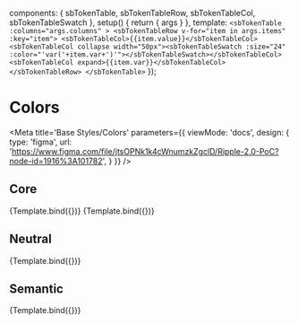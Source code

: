 
  components: { sbTokenTable, sbTokenTableRow, sbTokenTableCol, sbTokenTableSwatch },
  setup() {
    return {
      args
    }
  },
  template: `
    <sbTokenTable :columns="args.columns" >
      <sbTokenTableRow v-for="item in args.items" :key="item">
        <sbTokenTableCol>{{item.value}}</sbTokenTableCol>
        <sbTokenTableCol collapse width="50px"><sbTokenTableSwatch :size="24" :color="'var('+item.var+')'"></sbTokenTableSwatch></sbTokenTableCol>
        <sbTokenTableCol expand>{{item.var}}</sbTokenTableCol>
      </sbTokenTableRow>
    </sbTokenTable>
  `
});

# Colors

<Meta
  title='Base Styles/Colors'
  parameters={{
    viewMode: 'docs',
    design: {
      type: 'figma',
      url:
        'https://www.figma.com/file/jtsOPNk1k4cWnumzkZgclD/Ripple-2.0-PoC?node-id=1916%3A101782',
    }
  }}
/>

## Core

<Canvas columns={2}>
  <Story
    name="Primary"
    args={{
      columns: ['Primary'],
      items: getColorSwatches(rplColors, 'primary')
    }}
  >
    {Template.bind({})}
  </Story>
  <Story
    name="Accent"
    args={{
      columns: ['Accent'],
      items: getColorSwatches(rplColors, 'accent')
    }}
  >
    {Template.bind({})}
  </Story>
</Canvas>

## Neutral

<Canvas>
  <Story
    name="Neutral"
    args={{
      columns: ['Neutral'],
      items: getColorSwatches(rplColors, 'neutral')
    }}
  >
    {Template.bind({})}
  </Story>
</Canvas>

## Semantic

<Canvas>
  <Story
    name="Semantic"
    args={{
      columns: ['Semantic'],
      items: getColorSwatchesCollection(rplColors, [
        'information',
        'success',
        'warning',
        'error',
        'error-alt'
      ])
    }}
  >
    {Template.bind({})}
  </Story>
</Canvas>
